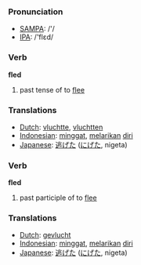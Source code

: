 === Pronunciation ===
*[[w:SAMPA|SAMPA]]: /'/
*[[w:IPA|IPA]]: /'flεd/

=== Verb ===

'''fled'''

# past tense of to [[flee]]

=== Translations ===
*[[Dutch]]: [[vluchtte]], [[vluchtten]]
*[[Indonesian]]: [[minggat]], [[lari|melarikan]] [[diri]]
*[[Japanese]]: [[逃げた]] ([[にげた]], nigeta)

=== Verb ===

'''fled'''

# past participle of to [[flee]]

=== Translations ===
*[[Dutch]]: [[gevlucht]]
*[[Indonesian]]: [[minggat]], [[lari|melarikan]] [[diri]]
*[[Japanese]]: [[逃げた]] ([[にげた]], nigeta)